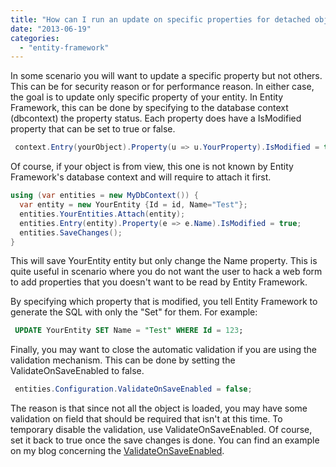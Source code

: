 ```yaml
---
title: "How can I run an update on specific properties for detached objects?"
date: "2013-06-19"
categories: 
  - "entity-framework"
---
```


In some scenario you will want to update a specific property but not others. This can be for security reason or for performance reason. In either case, the goal is to update only specific property of your entity. In Entity Framework, this can be done by specifying to the database context (dbcontext) the property status. Each property does have a IsModified property that can be set to true or false.

```csharp
 context.Entry(yourObject).Property(u => u.YourProperty).IsModified = true; 
```

Of course, if your object is from view, this one is not known by Entity Framework's database context and will require to attach it first.

```csharp
using (var entities = new MyDbContext()) { 
  var entity = new YourEntity {Id = id, Name="Test"}; 
  entities.YourEntities.Attach(entity); 
  entities.Entry(entity).Property(e => e.Name).IsModified = true; 
  entities.SaveChanges(); 
} 
```

This will save YourEntity entity but only change the Name property. This is quite useful in scenario where you do not want the user to hack a web form to add properties that you doesn't want to be read by Entity Framework.

By specifying which property that is modified, you tell Entity Framework to generate the SQL with only the "Set" for them. For example:

```sql
 UPDATE YourEntity SET Name = "Test" WHERE Id = 123; 
```

Finally, you may want to close the automatic validation if you are using the validation mechanism. This can be done by setting the ValidateOnSaveEnabled to false.

```csharp
 entities.Configuration.ValidateOnSaveEnabled = false; 
```
The reason is that since not all the object is loaded, you may have some validation on field that should be required that isn't at this time. To temporary disable the validation, use ValidateOnSaveEnabled. Of course, set it back to true once the save changes is done. You can find an example on my blog concerning the [ValidateOnSaveEnabled](./how-to-save-multiple-entities-in-inheritance-in-the-same-time-with-entity-framework-5-0).

